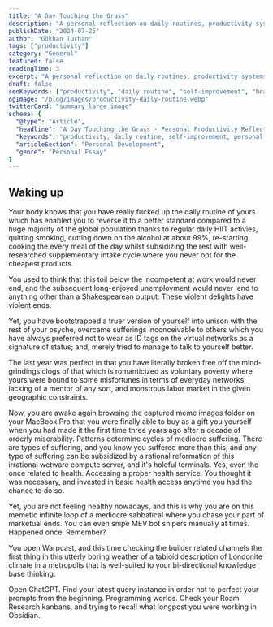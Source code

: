 ```yaml
---
title: "A Day Touching the Grass"
description: "A personal reflection on daily routines, productivity systems, and breaking free from cycles of mediocrity through structured self-improvement, health optimization, and mindful use of productivity tools like Roam Research and Obsidian."
publishDate: "2024-07-25"
author: "Gökhan Turhan"
tags: ["productivity"]
category: "General"
featured: false
readingTime: 3
excerpt: "A personal reflection on daily routines, productivity systems, and breaking free from cycles of mediocrity through structured self-improvement and mindful tool usage."
draft: false
seoKeywords: ["productivity", "daily routine", "self-improvement", "health optimization", "productivity tools", "Roam Research", "Obsidian", "personal development", "habit formation", "lifestyle change"]
ogImage: "/blog/images/productivity-daily-routine.webp"
twitterCard: "summary_large_image"
schema: {
  "@type": "Article",
  "headline": "A Day Touching the Grass - Personal Productivity Reflection",
  "keywords": "productivity, daily routine, self-improvement, personal development, health optimization",
  "articleSection": "Personal Development",
  "genre": "Personal Essay"
}
---
```


## Waking up

Your body knows that you have really fucked up the daily routine of yours which has enabled you to reverse it to a better standard compared to a huge majority of the global population thanks to regular daily HIIT activies, quitting smoking, cutting down on the alcohol at about 99%, re-starting cooking the every meal of the day whilst subsidizing the rest with well-researched supplementary intake cycle where you never opt for the cheapest products. 

You used to think that this toil below the incompetent at work would never end, and the subsequent long-enjoyed unemployment would never lend to anything other than a Shakespearean output: These violent delights have violent ends. 

Yet, you have bootstrapped a truer version of yourself into unison with the rest of your psyche, overcame sufferings inconceivable to others which you have always preferred not to wear as ID tags on the virtual networks as a signature of status; and, merely tried to manage to talk to yourself better. 

The last year was perfect in that you have literally broken free off the mind-grindings clogs of that which is romanticized as voluntary poverty where yours were bound to some misfortunes in terms of everyday networks, lacking of a mentor of any sort, and monstrous labor market in the given geographic constraints. 

Now, you are awake again browsing the captured meme images folder on your MacBook Pro that you were finally able to buy as a gift you yourself when you had made it the first time three years ago after a decade of orderly miserability. Patterns determine cycles of mediocre suffering. There are types of suffering, and you know you suffered more than this, and any type of suffering can be subsidized by a rational reformation of this irrational wetware compute server, and it's holeful terminals. Yes, even the once related to health. Accessing a proper health service. You thought it was necessary, and invested in basic health access anytime you had the chance to do so.

Yet, you are not feeling healthy nowadays, and this is why you are on this memetic infinite loop of a mediocre sabbatical where you chase your part of marketual ends. You can even snipe MEV bot snipers manually at times. Happened once. Remember?

You open Warpcast, and this time checking the builder related channels the first thing in this utterly boring weather of a tabloid description of Londonite climate in a metropolis that is well-suited to your bi-directional knowledge base thinking.

Open ChatGPT. Find your latest query instance in order not to perfect your prompts from the beginning. Programming worlds. Check your Roam Research kanbans, and trying to recall what longpost you were working in Obsidian.